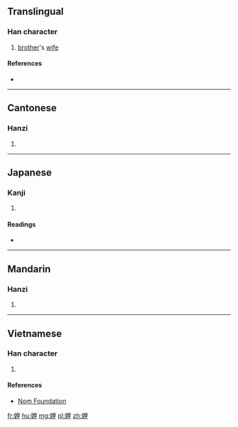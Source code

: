 ==Translingual==

===Han character===
{{Han char|rn=38|rad=女|as=07|sn=10|four=46414|canj=VWG|ids=⿰女里}}

# [[brother]]'s [[wife]]

====References====
* {{Han ref|kx=0261.410|dkj=06287|dj=0528.210|hdz=21051.030|uh=5A0C|ud=23052|bh=AE5B|bd=44635}}

----

==Cantonese==

===Hanzi===
{{yue-hanzi|jyut=[[lei5]]|y=lei5}}

# {{defn|lang=yue|sort=女07}}

----

==Japanese==

===Kanji===
{{ja-kanji|grade=|rs=女07}}

# {{defn|lang=ja|sort=女07}}

====Readings====
* {{ja-readings|on=[[り]] (ri)|kun=[[あいよめ]] (aiyome)}}

----

==Mandarin==

===Hanzi===
{{cmn-hanzi|pin=[[lǐ]] ([[li3]])|wg=li<sup>3</sup>}}

# {{defn|lang=cmn|sort=女07}}

----

==Vietnamese==

===Han character===
{{vi-hantu|[[lí]], [[lý]]|rs=女07}}

# {{defn|lang=vi|sort=女07}}

====References====
* [http://nomfoundation.org/common/nom_details.php?codepoint=5a0c Nom Foundation]

[[fr:娌]]
[[hu:娌]]
[[mg:娌]]
[[pl:娌]]
[[zh:娌]]